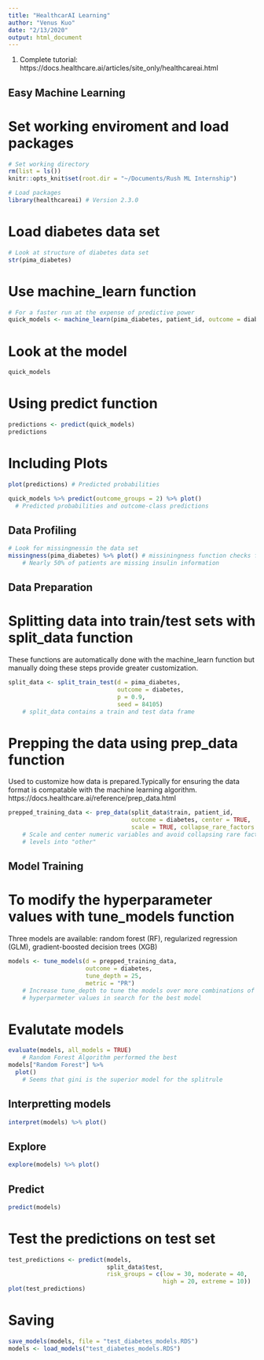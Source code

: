 ```yaml
---
title: "HealthcarAI Learning"
author: "Venus Kuo"
date: "2/13/2020"
output: html_document
---
```


1. Complete tutorial: https://docs.healthcare.ai/articles/site_only/healthcareai.html

## Easy Machine Learning

# Set working enviroment and load packages

```r
# Set working directory
rm(list = ls())
knitr::opts_knit$set(root.dir = "~/Documents/Rush ML Internship")

# Load packages
library(healthcareai) # Version 2.3.0
```

# Load diabetes data set 

```r
# Look at structure of diabetes data set
str(pima_diabetes) 
```

# Use machine_learn function 

```r
# For a faster run at the expense of predictive power
quick_models <- machine_learn(pima_diabetes, patient_id, outcome = diabetes)
```

# Look at the model 

```r
quick_models
```

# Using predict function

```r
predictions <- predict(quick_models)
predictions
```

# Including Plots

```r
plot(predictions) # Predicted probabilities 

quick_models %>% predict(outcome_groups = 2) %>% plot()
  # Predicted probabilities and outcome-class predictions 
```

## Data Profiling 

```r
# Look for missingnessin the data set
missingness(pima_diabetes) %>% plot() # missiningness function checks for NULL
    # Nearly 50% of patients are missing insulin information
```

## Data Preparation

# Splitting data into train/test sets with split_data function

These functions are automatically done with the machine_learn function but manually doing these steps provide greater customization. 

```r
split_data <- split_train_test(d = pima_diabetes,
                               outcome = diabetes,
                               p = 0.9,
                               seed = 84105)
    # split_data contains a train and test data frame
```

# Prepping the data using prep_data function

Used to customize how data is prepared.Typically for ensuring the data format is compatable with the machine learning algorithm.  https://docs.healthcare.ai/reference/prep_data.html 

```r
prepped_training_data <- prep_data(split_data$train, patient_id, 
                                   outcome = diabetes, center = TRUE, 
                                   scale = TRUE, collapse_rare_factors = FALSE)
    # Scale and center numeric variables and avoid collapsing rare factor 
    # levels into "other"
```

## Model Training 

# To modify the hyperparameter values with tune_models function

Three models are available: random forest (RF), regularized regression (GLM), gradient-boosted decision trees (XGB)

```r
models <- tune_models(d = prepped_training_data,
                      outcome = diabetes,
                      tune_depth = 25,
                      metric = "PR")
    # Increase tune_depth to tune the models over more combinations of 
    # hyperparmeter values in search for the best model
```

# Evalutate models 

```r
evaluate(models, all_models = TRUE)
    # Random Forest Algorithm performed the best
models["Random Forest"] %>% 
  plot()
    # Seems that gini is the superior model for the splitrule
```

## Interpretting models 

```r
interpret(models) %>% plot()

```

## Explore

```r
explore(models) %>% plot()
```

## Predict

```r
predict(models)
```

# Test the predictions on test set

```r
test_predictions <- predict(models, 
                            split_data$test,
                            risk_groups = c(low = 30, moderate = 40,
                                            high = 20, extreme = 10))
plot(test_predictions)
```

# Saving

```r
save_models(models, file = "test_diabetes_models.RDS")
models <- load_models("test_diabetes_models.RDS")
```















